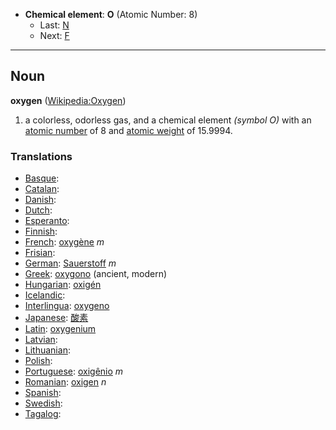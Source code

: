 *'''Chemical element''': '''O''' (Atomic Number: 8)
**Last: [[Nitrogen|N]]
**Next: [[Fluorine|F]]
----
== Noun ==
'''oxygen''' ([[en:Oxygen|Wikipedia:Oxygen]])

# a colorless, odorless gas, and a chemical element ''(symbol O)'' with an [[atomic number]] of 8 and [[atomic weight]] of 15.9994.

===Translations===
*[[Basque]]: [[]]
*[[Catalan]]: [[]] 
*[[Danish]]: [[]]
*[[Dutch]]: [[]] 
*[[Esperanto]]: [[]]
*[[Finnish]]: [[]]
*[[French]]: [[oxygène]] ''m''
*[[Frisian]]: [[]]
*[[German]]: [[Sauerstoff]] ''m''
*[[Greek]]: [[oxygono]] (ancient, modern)
*[[Hungarian]]: [[oxigén]]
*[[Icelandic]]: [[]]
*[[Interlingua]]: [[oxygeno]]
*[[Japanese]]: [[酸素]]
*[[Latin]]: [[oxygenium]]
*[[Latvian]]: [[]]
*[[Lithuanian]]: [[]]
*[[Polish]]: [[]]
*[[Portuguese]]: [[oxigênio]] ''m''
*[[Romanian]]: [[oxigen]] ''n''
*[[Spanish]]: [[]] 
*[[Swedish]]: [[]]
*[[Tagalog]]: [[]]